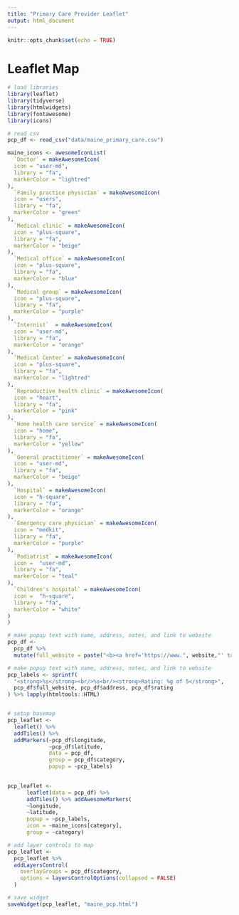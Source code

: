 ```yaml
---
title: "Primary Care Provider Leaflet"
output: html_document
---
```


```r
knitr::opts_chunk$set(echo = TRUE)
```

# Leaflet Map

```r

# load libraries
library(leaflet)
library(tidyverse)
library(htmlwidgets)
library(fontawesome)
library(icons)
```


```r

# read csv
pcp_df <- read_csv("data/maine_primary_care.csv")

```


```r

maine_icons <- awesomeIconList(
  `Doctor` = makeAwesomeIcon(
  icon = "user-md",
  library = "fa",
  markerColor = "lightred"
),
  `Family practice physician` = makeAwesomeIcon(
  icon = "users",
  library = "fa",
  markerColor = "green"
),
  `Medical clinic` = makeAwesomeIcon(
  icon = "plus-square",
  library = "fa",
  markerColor = "beige"
),
  `Medical office` = makeAwesomeIcon(
  icon = "plus-square",
  library = "fa",
  markerColor = "blue"
),
  `Medical group` = makeAwesomeIcon(
  icon = "plus-square",
  library = "fa",
  markerColor = "purple"
),
  `Internist`  = makeAwesomeIcon(
  icon = "user-md",
  library = "fa",
  markerColor = "orange"
),
  `Medical Center` = makeAwesomeIcon(
  icon = "plus-square",
  library = "fa",
  markerColor = "lightred"
),
  `Reproductive health clinic` = makeAwesomeIcon(
  icon = "heart",
  library = "fa",
  markerColor = "pink"
),
  `Home health care service` = makeAwesomeIcon(
  icon = "home",
  library = "fa",
  markerColor = "yellow"
),
  `General practitioner` = makeAwesomeIcon(
  icon = "user-md",
  library = "fa",
  markerColor = "beige"
),
  `Hospital` = makeAwesomeIcon(
  icon = "h-square",
  library = "fa",
  markerColor = "orange"
),
  `Emergency care physician` = makeAwesomeIcon(
  icon = "medkit",
  library = "fa",
  markerColor = "purple"
),
  `Podiatrist` = makeAwesomeIcon(
  icon =  "user-md",
  library = "fa",
  markerColor = "teal"
),
  `Children's hospital` = makeAwesomeIcon(
  icon =  "h-square",
  library = "fa",
  markerColor = "white"
)
)

# make popup text with name, address, notes, and link to website
pcp_df <-
  pcp_df %>% 
  mutate(full_website = paste("<b><a href='https://www.", website,"' target='_blank'>", title,"</a></b>", "<br/>", sep = "")) 

# make popup text with name, address, notes, and link to website
pcp_labels <- sprintf(
  "<strong>%s</strong><br/>%s<br/><strong>Rating: %g of 5</strong>",
  pcp_df$full_website, pcp_df$address, pcp_df$rating
) %>% lapply(htmltools::HTML)


# setup basemap
pcp_leaflet <- 
  leaflet() %>% 
  addTiles() %>%
  addMarkers(~pcp_df$longitude, 
             ~pcp_df$latitude, 
             data = pcp_df, 
             group = pcp_df$category, 
             popup = ~pcp_labels)
  

pcp_leaflet <- 
      leaflet(data = pcp_df) %>%
      addTiles() %>% addAwesomeMarkers(
      ~longitude,
      ~latitude,
      popup = ~pcp_labels,
      icon = ~maine_icons[category], 
      group = ~category)

# add layer controls to map 
pcp_leaflet <- 
  pcp_leaflet %>% 
  addLayersControl(
    overlayGroups = pcp_df$category,
    options = layersControlOptions(collapsed = FALSE)
  )

# save widget 
saveWidget(pcp_leaflet, "maine_pcp.html")

```


